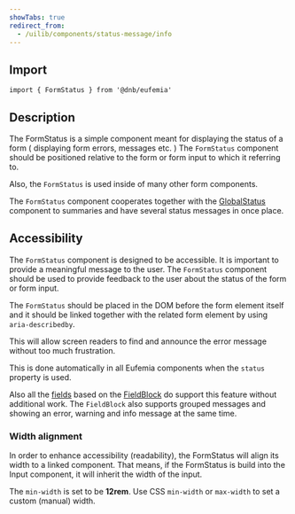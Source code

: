 ```yaml
---
showTabs: true
redirect_from:
  - /uilib/components/status-message/info
---
```



## Import

```tsx
import { FormStatus } from '@dnb/eufemia'
```

## Description

The FormStatus is a simple component meant for displaying the status of a form ( displaying form errors, messages etc. )
The `FormStatus` component should be positioned relative to the form or form input to which it referring to.

Also, the `FormStatus` is used inside of many other form components.

The `FormStatus` component cooperates together with the [GlobalStatus](/uilib/components/global-status) component to summaries and have several status messages in once place.

<FormStatusIcons />

## Accessibility

The `FormStatus` component is designed to be accessible. It is important to provide a meaningful message to the user. The `FormStatus` component should be used to provide feedback to the user about the status of the form or form input.

The `FormStatus` should be placed in the DOM before the form element itself and it should be linked together with the related form element by using `aria-describedby`.

This will allow screen readers to find and announce the error message without too much frustration.

This is done automatically in all Eufemia components when the `status` property is used.

Also all the [fields](/uilib/extensions/forms/all-fields/) based on the [FieldBlock](/uilib/extensions/forms/create-component/FieldBlock) do support this feature without additional work. The `FieldBlock` also supports grouped messages and showing an error, warning and info message at the same time.

### Width alignment

In order to enhance accessibility (readability), the FormStatus will align its width to a linked component. That means, if the FormStatus is build into the Input component, it will inherit the width of the input.

The `min-width` is set to be **12rem**. Use CSS `min-width` or `max-width` to set a custom (manual) width.
